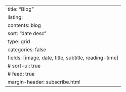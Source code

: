 ---
title: "Blog"
listing:
  contents: blog
  sort: "date desc"
  type: grid
  categories: false
  fields: [image, date, title, subtitle, reading-time]
  # sort-ui: true
#   feed: true
margin-header: subscribe.html
---